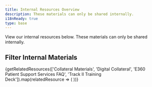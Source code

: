 ```yaml
---
title: Internal Resources Overview
description: These materials can only be shared internally.
i18nReady: true
type: base
---
```





View our internal resources below. These materials can only be shared internally.

## Filter Internal Materials

<div class="tag-filter-container">
	<TagFilter tags={['Collateral Materials', 'Digital Collateral', 'E360 Patient Support Services FAQ', 'Track II Training Deck']} />
</div>


<div class="resource-card-container">
  {getRelatedResources(['Collateral Materials', 'Digital Collateral', 'E360 Patient Support Services FAQ', 'Track II Training Deck']).map(relatedResource => (
    <ResourceCard {...relatedResource} />
  ))}
</div>